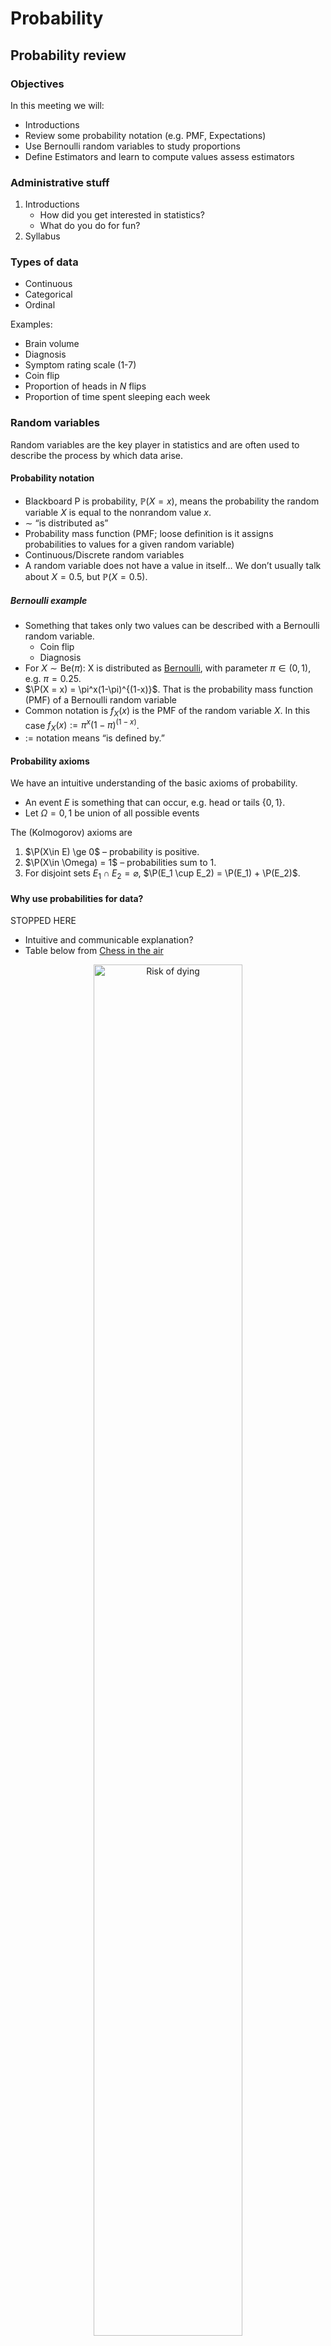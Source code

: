 # Probability

## Probability review

### Objectives

In this meeting we will:

* Introductions
* Review some probability notation (e.g. PMF, Expectations)
* Use Bernoulli random variables to study proportions
* Define Estimators and learn to compute values assess estimators



### Administrative stuff

1. Introductions
    + How did you get interested in statistics?
    + What do you do for fun?
2. Syllabus


### Types of data


* Continuous
* Categorical
* Ordinal


Examples:

* Brain volume
* Diagnosis
* Symptom rating scale (1-7)
* Coin flip
* Proportion of heads in $N$ flips
* Proportion of time spent sleeping each week


### Random variables

Random variables are the key player in statistics and are often used to describe the process by which data arise.



#### Probability notation

* Blackboard P is probability, $\mathbb{P}(X=x)$, means the probability the random variable $X$ is equal to the nonrandom value $x$.
* $\sim$ "is distributed as"
* Probability mass function (PMF; loose definition is it assigns probabilities to values for a given random variable)
* Continuous/Discrete random variables
* A random variable does not have a value in itself... We don't usually talk about $X=0.5$, but $\mathbb{P}(X=0.5)$.


#####	Bernoulli example

* Something that takes only two values can be described with a Bernoulli random variable.
  + Coin flip
  + Diagnosis
* For $X\sim \text{Be}(\pi)$: X is distributed as [Bernoulli](https://en.wikipedia.org/wiki/Bernoulli_distribution), with parameter $\pi \in (0,1)$, e.g. $\pi=0.25$.
* $\P(X = x) = \pi^x(1-\pi)^{(1-x)}$. That is the probability mass function (PMF) of a Bernoulli random variable
* Common notation is $f_X(x)$ is the PMF of the random variable $X$. In this case $f_X(x):=\pi^x(1-\pi)^{(1-x)}$.
* $:=$ notation means "is defined by."


#### Probability axioms

We have an intuitive understanding of the basic axioms of probability.

* An event $E$ is something that can occur, e.g. head or tails $\{0,1\}$.
* Let $\Omega = {0,1}$ be union of all possible events

The (Kolmogorov) axioms are

1. $\P(X\in E) \ge 0$ -- probability is positive.
2. $\P(X\in \Omega) = 1$ -- probabilities sum to 1. 
3. For disjoint sets $E_1 \cap E_2 = \varnothing$, $\P(E_1 \cup E_2) = \P(E_1) + \P(E_2)$.




#### Why use probabilities for data?

STOPPED HERE

* Intuitive and communicable explanation?
* Table below from [Chess in the air](https://chessintheair.com/the-risk-of-dying-doing-what-we-love/)


<center>
![Risk of dying](figures/The-Risk-of-Dying-Doing-What-We-Love-1.png){#id .class width=75%}

#### Multinomial example

* A die is an example of a multinomial distribution

```r
die = data.frame('X'=1:6, 'P(X)'=paste0('$\\pi_', 1:6, '$'), check.names = FALSE)
knitr::kable(die)
```

* Can also think about statements like $\P(X\le x)$
* This is a sum over probabilities corresponding to possible values of $X$.
* Missing probabilities are called parameters

e.g. x = 2
\[
\sum_{i=1}^2 \P(X=i) = 1/3
\]

#### Wordle Multinomial example

* Multinomial can be used for distributions of other things
* E.g. Wordle scores. The probability of getting the Wordle in a certain number of guesses.
* Also 6 (or one more) possible values.
* Same family of distribution as the die, except with different *parameters*

$Y=$Number of tries | $P(Y)$  |
|-------|:----:|
| 1 | 0 |
| 2 | 0.03 |
| 3 | 0.28 |
| 4 | 0.40 |
| 5 | 0.18 |
| 6 | 0.11  |
| 7 | ?? |

```r
wordle = c(0, 2, 17, 25, 11, 7)
#wordle/sum(wordle)
#round(wordle/sum(wordle), 2)
```


<center>
![Wordle results](figures/wordle.jpg){#id .class width=25%}

#### Normal example

* The normal density has two parameters $\mu, \sigma$ is
\[
\P(X\le x) = \int_{-\infty}^x (2\pi\sigma^2)^{-1/2} \exp\left\{-\frac{1}{2\sigma^2}(z-\mu)^2 \right\}dz
\]

* Probabilities of sets $\P(X \in E)$, where $E = (-\infty, -1.96) \cup (1.96, \infty)$.
* Probability $X=x$?

<!-- #### Properties of probabilities -->
<!-- The Kolmogorov axioms describe the rules probability has to follow. Informally, they are -->

<!-- 1. $\P(X \in E) \ge 0$ -->
<!-- 2. If $E$ is the whole domain of $X$, then $\P(X\in E) = 1$ -->
<!-- 3. For a bunch of sets that are disjoint $E_1, \ldots, E_K$, then $\P\left(X\in \bigcup_{k=1}^K E_k\right) = \sum_{k=1}^K \P(X \in E_k)$ -->

Examples:

2. Multinomial -- after a rolling a die, it has to land on one of them. Normal, $E=(-\infty,\infty)$.
3. If not disjoint, then adding some probabilities twice. Multinomial $\{1,2,3 \}, \{4,3\}$









## CDFs, PDFs, quantile functions


### Objectives

* Introduce CDFs, PDFs, and quantile functions
* Introduce Expectations (means)



### PDFs and CDFs (and quantile functions)




#### CDFs
The cumulative distribution function (CDF), $F(x)$, for a random variable $X$ is a function that satisfies
\[
F(x) = \mathbb{P}(X \le x).
\]
They are usually functions of parameters. Here are some examples.

```r
# Example CDFs (Cumulative distribution functions/Distribution functions)
# F(x) = P(X<=x) \in [0,1]
# properties: nonegative increasing function, F(-\infty) = 0, F(\infty)=1
# Multivariate version "Distribution" function
# Normal
# Gamma
# Poisson

layout(matrix(1:4, nrow=1))
x = seq(-3, 3, length.out=1000)
plot(x, pnorm(x), type='l', main='Normal(0,1)', ylab='P(X<=x)')
x = seq(-1, 10, length.out=1000)
plot(x, pgamma(x, shape=1, rate=1/2), type='l', main='Gamma(1,1/2)', ylab='P(X<=x)')
x = seq(-1, 15, length.out=1000)
plot(x, ppois(x, lambda=5), main='Poisson(5)', type='s', ylab='P(X<=x)')
x = seq(-1, 2, length.out=1000)
plot(x, pbinom(x, size = 1, prob = 1/4), main='Bern(1/4)', type='s', ylab='P(X<=x)')
```


For discrete random variables the derivative of the CDF does not exist because it is a step function, but the probability mass function is the amount the CDF jumps up at that location, heuristically we can define it as
\[
f(x) = F(x+\Delta x) - F(x),
\]
for an infinitesimal value $\Delta x$.


##### Wordle CDF example

$Y=$Number of tries | $P(Y|\text{Simon})$  |  $P(Y|\text{Lillie})$ |
|-------|:----:|:----:|
| 1 | 0 | 0 
| 2 | 0.03 | 0.05
| 3 | 0.28 | 0.24
| 4 | 0.40 | 0.44
| 5 | 0.18 | 0.19
| 6 | 0.11  | 0.08

```r
wordle1 = c(0, 2, 17, 25, 11, 7)
wordle2 = c(0, 2, 9, 16, 7, 3)
wordle1 = cumsum(wordle1/sum(wordle1))
wordle2 = cumsum(wordle2/sum(wordle2))
x = 0:7
plot(x, c(0,wordle1, 1), main='Wordle CDFs', type='s', ylab='P(X<=x)')
points(x, c(0,wordle2, 1), type='s', col='red')
```


<center>
![Wordle results](figures/wordle.jpg){#id .class width=25%}
![Wordle results](figures/wordle_lillie.jpg){#id .class width=25%}
</center>


#### PDFs
The PDF (probability density function) is the derivative of the CDF and often denoted with a lower case letter $f(x)$.
For discrete random variables the PDF is call the PMF (probability mass function).

```r
layout(matrix(1:4, nrow=1))
x = seq(-3, 3, length.out=1000)
plot(x, dnorm(x), type='l', main='Normal(0,1)', ylab='P(X=x)')
x = seq(0, 10, length.out=1000)
plot(x, dgamma(x, shape=1, rate=1/2), type='l', main='Gamma(1,1/2)', ylab='P(X=x)')
x = seq(0, 15)
plot(x, dpois(x, lambda=5), main='Poisson(5)', type='p', ylab='P(X=x)')
x = seq(0, 1)
plot(x, dbinom(x, size = 1, prob = 1/4), main='Bern(1/4)', type='p', ylab='P(X=x)', ylim=c(0,1))
```

#### PDFs continued {.flexbox .vcenter}
The PDF can conceptually be thought of as $\mathbb{P}(X=x)$, for PMFs, that's exactly what it is. But, for continuous random variables the probability they take any value is equal to zero.
These CDFs and PDFs are functions with parameters:
\[
\begin{align*}
\text{Normal: }& f(x; \mu, \sigma^2) = (2\pi\sigma^2)^{-1/2} \exp\left\{-\frac{1}{2\sigma^2}(x-\mu)^2 \right\} \\
\text{Gamma: }& f(x; \alpha, \beta)  =  \frac{\beta^\alpha}{\Gamma(\alpha)} x^{\alpha-1} e^{-\beta x} \\
\text{Poisson: }& f(x; \lambda)  =  \frac{\lambda^k\ e^{-\lambda}}{k!} \\
\end{align*}
\]

The CDF and PDF are useful because we never know what values the random variable will take, so we can integrate the PDF or use the CDF to figure out where they are most likely to fall.


#### Quantile functions {.flexbox .vcenter}

The quantile function is the inverse of the CDF.

* For a given probability $p$, it spits out a value $Q(p)$ such that that $F(Q(p)) = p$.
* The interpretation is that for a given probability $p$, There's a $p$ percent probability that the random variable will be below $Q(p)$.
* Sometimes, it's possible to find the quantile function explicitly, but many times it isn't.



### Expectations

#### Overview
Many things we care about about a random variable are expectations.
The expectation is an "operator" on a random variable, meaning it takes function of a random variable $g(X)$ for a (somewhat) arbitrary function $g$ and is defined by
\[
\mathbb{E} g(X) = \int_{\mathcal{X}} g(x) p(x) dx,
\]
where $p(x)$ is the density function of $X$ and the $\mathcal{X}$ subscript is to denote that we are integrating over the domain of values $X$ can take.


#### Great expectations
The mean is the most common expectation
\[
\mathbb{E} X = \int_{\mathcal{X}} x p(x) dx.
\]

* The integral notation is in the sense of "real analysis" type integrals that can refer to sums or integrals. This is to emphasize that the definition is the same with continuous or discrete random variables.

Another great expectation is the variance
\[
\text{Var}(X) = \mathbb{E} (X - \E X)^2 = \E X^2 - (\E X)^2
\]
Properties of the variance are homework questions.

In general,
\[
\E X^k
\]
is call the $k$th moment of $X$.

#### Properties of expectations

* $\E a X + b = a \E X + b$
* $\E\{ \E X\} = \E X$ ($\E X$ is a constant)


####	Expected value for Bernoulli


* For the Bernoulli $X\sim \text{Be}(p)$ the expectation is
\[
\E X = \sum_{i=0}^1 x_i f_X(x_i) = 1 \times p + 0 \times (1-p) = p
\]

#### Expected value for Multinomial

$Y$ | $P(Y)$  | $P(Y)$  | $P(Y)$  |
|-------|:----:|:----:|:----:|
| 1 | 1/4         | .1 |  .7      |
| 2 | 1/4      | .2  | .1     |
| 3 | 1/4      | .3  | .1       |
| 4 | 1/4      | .4  | .1       |



#### Expected value for Wordle score

$Y=$Number of tries | $P(Y)$  |
|-------|:----:|
| 1 | 0 |
| 2 | 0.03 |
| 3 | 0.28 |
| 4 | 0.40 |
| 5 | 0.18 |
| 6 | 0.11  |

```r
wordle = c(0, 2, 17, 25, 11, 7)
#wordle/sum(wordle)
#round(wordle/sum(wordle), 2)
```


<center>
![Wordle results](figures/wordle.jpg){#id .class width=25%}
</center> 


#### Expected value for Poisson random variable

* Poisson random variables are useful for modeling skewed counts.
* E.g. number of drinks of alcohol in a week.
* E.g. score on a depression inventory or other psychology/scale.

\[
f(x; \lambda)  =  \frac{\lambda^x\ e^{-\lambda}}{x!}
\]

* Expectation and Variance of Poisson distribution

```r
x = seq(0, 15)
plot(x, dpois(x, lambda=5), main='Poisson(5)/Poisson(0.5)', type='p', ylab='P(X=x)', ylim=c(0,1))
points(x, dpois(x, lambda=0.5), type='p', col='red')
```



#### Expected value for standard Normal distribution

Start with the standardized normal distribution
\begin{align*}
 \E X & = \int_{-\infty}^\infty x \left(2\pi \right)^{-1/2} \exp\left\{-\frac{1}{2} x^2 \right\}\\
 & = \left(2\pi \right)^{-1/2} \int_{0}^\infty \exp\{-u\} du - \left(2\pi \right)^{-1/2} \int_{0}^\infty \exp\{-u\} du
\end{align*}
where $u = x^2/2$.

* This equals zero.





#### Expected value for Normal distribution

Start with the standardized normal distribution and use change of variables.

* For $X\sim N(0,1)$, let $Y = X\sigma + \mu$.
* What is $\E Y$?
* Then $\P(Y<z) = \P((X\sigma+\mu)<z) = \P(X< (z - \mu)/\sigma) = \int_{-\infty}^{(z-\mu)/\sigma} \left(2\pi \right)^{-1/2} \exp\left\{-\frac{1}{2} x^2 \right\} dx= \int_{-\infty}^{y} \left(2\pi \sigma^2\right)^{-1/2} \exp\left\{-\frac{1}{2\sigma^2} (w-\mu)^2 \right\} dw$
* This is the CDF a $N(\mu, \sigma^2)$.

#### Properties of variance

* $\Var(aX +b) = a^2 \Var(X)$











## Multivariate random variables


#### Overview

Let $W = (X, Y) \in \mathcal{B}$ be a multivariate random variable.
$X$ and $Y$ can be continuous or discrete.
For example $X,Y$ can be multivariate normal.

#### Example
For $X\in\{1,2\}$ and $Y \in \{1,2,3\}$ 

* Joint probability table
* Marginal probabilities
* Conditional probabilities (intuitively)

Draw the 3 different tables.

```r
probs = data.frame( X=rep(1:3, each=2), Y = rep(c(1,2), 3))
probs$p = paste0('$p_{', probs$X, probs$Y, '}$')
tabout = t(table(probs$X, probs$Y))
tabout[,] = probs$p
tabout = t(tabout)
knitr::kable(tabout, row.names = TRUE, escape = FALSE )
```



#### Example: Umbrella and raining

* A common example is whether someone brings an umbrella with them


| | It's not raining | It's raining  |
|-------|:----:|:----:|
I don't bring umbrella | 0.05 | 0.17 |
I bring umbrella | 0.35 | 0.43 |

Another example

| | It's not precipitating | It's raining  | It's snowing |
|-------|:----:|:----:|:----:|
I don't bring umbrella | 0.05 | 0.17 | 0.02 |
I bring umbrella | 0.35 | 0.40 | 0.03 |


### Distribution functions

The distribution function for multivariate random variables is often written in terms of subsets $B \subset \mathcal{B}$
\[
F_W(B) = \P(W \in B).
\]

If $W$ has a density then we can also write for values $x$ and $y$ (in the appropriate domain)
\[
\P(W \in B) = \int_{\mathcal{B}} f_W(x, y)dx dy,
\]
where $f_W$ is the PDF or PMF of $W = (X,Y)$.

### Marginal probability

* The marginal probability, $\P(Y=y)$ is the probability for $Y$ ignoring whatever is going on with $X$.
* This can be found by integrating out the $X$ variable.
\[
f_Y(y) = \int_\mathcal{X} f_{X,Y}(x, y)dx
\]
* Joint multinomial above to demonstrate this.



### Conditional distribution

Conditional distributions can be written in terms of the underlying probability space. For sets $A, B \subset \mathcal{B}$
\[
\P(A \mid B ) = \frac{\P( A \cap B)}{\P(B)}
\]
<center>
![Venn diagram of sets](figures/venn.png){#id .class width=25% height=25%}
</center>

Conceptually, the denominator adjusts the numerator for the fact that we are only considering events that include B occurring. This makes the conditional probabilities sum to 1.

For multivariate random variables the definition is similar
\[
\P(Y=y \mid X=x) = \frac{\P(X=x, Y=y)}{\P(X=x)}
\]

* Can think of the Venn diagram in terms of the joint random variable falling into the set.
* Probability I bring and umbrella given that it's raining
* Probability it's raining given it's not precipitating (Conditioning on itself)


### Examples

#### Insurance dataset children and region
* In the insurance dataset, we can consider the probability of having a certain number of children living in a certain area.

```r
library(RESI) # contains insurance dataset
childByRegion = table(insurance$region, insurance$children)
childByRegion = childByRegion/sum(childByRegion)
knitr::kable(round(childByRegion, 2))
```

* Let $X$ be a random variable denoting number of children
  + Is it categorical/continuous/ordinal?
* Let $Y$ be a random variable denoting region
  + Is it categorical/continuous/ordinal?
* joint distribution is a function of both variables $\mathbb{P}(X=x, Y=y) = f(x,y)$.

* Questions about regional differences and number of children can be determined from the table
* What is the probability of having zero kids and living in the east?
* What is the probability of having zero kids?


#### Insurance data multivariate distribution of age and charges

```r
library(RESI)
name='charges'
hist(insurance[,name], xlab=name, main=name, freq=FALSE)
lines(density(insurance[,name], adjust=1.5), lwd = 2) 
```

* Relationship between age and charges in the insurance data 

```r
plot(insurance[,'age'], insurance$charges, ylab='Charges', xlab='Age', main=paste('Age', 'and', 'Charges') )
```

* The scatter plot can be thought of as a dataset version of a joint density $f_{X,Y}(x,y)$
* We can get the conditional histograms for a few different age groups

```r
par(mar=c(8,2.8,1.8,.2), mgp=c(6,.7,0))
nbin = 15
insCat = with(insurance, data.frame(age=cut(age, breaks = seq(min(age), max(age), length.out=7), include.lowest=T), charges=cut(charges/1000, breaks = seq(min(charges/1000), max(charges/1000), length.out=nbin), include.lowest=T) ) )
condTab = do.call(cbind, by(insCat$charges, insCat$age, function(x){res=table(x); res/sum(res)}))
barplot(condTab, beside=TRUE, col=rep(cols[1:ncol(condTab)], each=nbin-1),
        names.arg = rep(rownames(condTab), ncol(condTab) ), las=2, xlab='Charges (in thousands)', main='Conditional frequencies')
legend('topright', fill=cols[1:ncol(condTab)], legend=colnames(condTab), bty='n')
```



```r
par(mar=c(8,2.8,1.8,.2), mgp=c(6,.7,0))
nbin = 15
jointTab = do.call(cbind, by(insCat$charges, insCat$age, function(x){res=table(x); res}))
jointTab = jointTab/sum(jointTab)
barplot(jointTab, beside=TRUE, col=rep(cols[1:ncol(jointTab)], each=nbin-1),
        names.arg = rep(rownames(jointTab), ncol(jointTab) ), las=2, xlab='Charges (in thousands)', main='Joint frequencies')
legend('topright', fill=cols[1:ncol(jointTab)], legend=colnames(jointTab), bty='n')
```


```r
par(mar=c(8,2.8,1.8,.2), mgp=c(6,.7,0))
nbin = 15
test = barplot(t(jointTab), beside=FALSE, col=cols[rep(1:ncol(jointTab), nbin-1)], las=2, xlab='Charges (in thousands)', main='Marginal frequencies', space=0)
legend('topright', fill=cols[1:ncol(jointTab)], legend=colnames(jointTab), bty='n')
```


### Conditional means and variances

* Once you have conditional probabilities, you can do all the same stuff with it that you would do with a regular random variable
* For example, $\mathbb{E}(X \mid Y) = \sum_{x} x f_{X\mid Y}(x \mid y)$

Conditional expectation is just an expectation with respect to a conditional distribution.
\[
\begin{align*}
\E(Y \mid X=x) & = \int_{\mathcal{Y}} yf_{Y\mid X=x}(y\mid x)dy \\
& = \int_{\mathcal{Y}} yf_{Y,X}(y, x)/f(x)dy \\
& = \int_{\mathcal{Y}} yf_{Y,X}(y, X)/f(X)dy
\end{align*}
\]

It can still be thought of as random with respect to the conditioning variable.



| | $P(X=1)=.1$ | $P(X=2) = .7$ | $P(X=3)=.2$ |
|-------|:----:|:----:|:----:|
| $Y$ | $P(Y|X=1)$  | $P(Y| X=2)$  | $P(Y| X=3)$  |
| 1 | 1/4         | .1 |  .7      |
| 2 | 1/4      | .2  | .1     |
| 3 | 1/4      | .3  | .1       |
| 4 | 1/4      | .4  | .1       |



### Properties of expectation for two random variables
Expectation is linear because it is an integral. For example, for constants $a,b$ and random variables $X,Y$
\[
\mathbb{E}(aX + bY) = a \mathbb{E} X + b\mathbb{E}Y
\]
I'll often write it without parentheses (e.g. $\mathbb{E}aX$).

#### Example: discrete and continuous joint distribution

* Diagnosis and hippocampus volume in Alzheimer's disease.
* $P(DX)$ is multinomial, $P(Hipp\mid DX)$ assumed to be normal.

```r
adni = readRDS('../datasets/adni/hippocampus.rds')
tab = round(do.call(rbind, by(adni$LEFTHIPPO, adni$DX, function(x) c(mean(x), var(x)) )), 0)
pX = table(adni$DX); pX = as.data.frame(round(pX/sum(pX),2)); names(pX) = c('X', 'P(X)')
colnames(tab) = c('Mean', 'Variance')

knitr::kable(pX, row.names = FALSE, escape = FALSE )
knitr::kable(tab, row.names = TRUE, escape = FALSE )
```


### Independence

* Two random variables are independent if they factor $\mathbb{P}(X=x, Y=y) = \mathbb{P}(X=x)\mathbb{P}(Y=y)$ for all possible values of $x$ and $y$.
* Intuitively, this means that fixing one variable doesn't affect the distribution of the other.
* Another way to express it is that $\mathbb{P}(X=x\mid Y=y) = \mathbb{P}(X=x)$.
* The table is pretty close to independent.

If the table above were perfectly independent, it might look like this:
```r
rs = rowSums(childByRegion)
cs = colSums(childByRegion)
indepTab = outer(rs, cs)
knitr::kable(round(indepTab, 3))

barplot(indepTab, main='Joint probabilities', ylab='Probability', xlab='Number of children', beside=T, col=cols[1:nrow(indepTab)])
legend('topright', fill=cols[1:nrow(indepTab)], legend=rownames(indepTab), bty='n' )

condTab = sweep(indepTab, 1, rowSums(childByRegion), FUN = '/')
barplot(condTab, main='Conditional probabilities', ylab='Probability', xlab='Number of children', beside=T, col=cols[1:nrow(condTab)])
legend('topright', fill=cols[1:nrow(condTab)], legend=rownames(condTab), bty='n' )

```

* This means that **they are independent if their CDFs or PDFs factor**!
* Intuitively, two random variables are independent if the value of one does not affect the probability distribution of the other.
* Mathematically, that implies $\P(X=x \mid Y=y) = \P(X=x)$ (this is a homework question).





### Covariance and dependence

Expand this and derive the other formula
\[
\text{Cov}(X, Y) = \E(X-\E X)(Y-\E Y)
\]

Correlation is
\[
\begin{align*}
\text{Cor}(X,Y) = \frac{\text{Cov}(X,Y)}{\sqrt{\text{Var}(X)\text{Var}(Y)}}
\end{align*}
\]

* Covariance implies dependence, but dependence does not imply covariance (homework question)
* Independence implies zero covariance, but dependence does not imply nonzero covariance

### Properties of variances of sums

Derive the variance of this

* $\text{Var}(X + Y) = \Var(X) + \Var(Y) + 2\text{Cov}(X, Y)$




### Law of total expectation

The law of total expectation is relatively simple, but super handy.
\[
\E \{\E(X \mid Y)\} = \E X
\]
If you are trying to take a mean of a complicated random variable, then you can condition on part of it first and then take the expectation of the part you conditioned on.



* Example: continue from last table
* Example: Use diagnosis and hippocampal volume above


* Example from Rice:

![](figures/rice_total_expectation.png){#id .class width=100% height=60%}


### Law of total variance

The law of total variance states that
\[
\text{Var}(Y) = \E\text{Var}(Y \mid X) + \text{Var}\{ \E(Y \mid X)\}.
\]

* Example: continue from last table
* Example: Use diagnosis and hippocampal volume above



![](figures/rice_total_variance.png){#id .class width=100% height=60%}




## Parameters, estimates, and estimators

### Objectives

Today we will


* Talk about parameters, estimates, and estimators
* Talk about how to assess estimators by comparing their variance and bias







### Statistics is a way to learn about the world from a data set
All three statistical philosophies we will discuss view research questions as trying to learn about an unknown parameter.

For now, let's work with the question, "What is the proportion of people in the united states who have used alcohol in the last 30 days?"

1. What is my parameter of interest (target parameter)?
    + Descriptively -- proportion of people who have used alcohol
    + Mathematically -- call this value $p$ 
2. What is my population of interest?
    + Descriptively -- The United States population
    + Quantitatively two possible things
      * Distribution defined by the model below in point 4. $\text{Be}(p)$
      * Unknown statistical distribution that gives rise to how someone in the US answers the question, "have you consumed alcohol in the last 30 days?".
3. What is a data point?
    + An answer from an individual in the population "yes"/"no" to the survey question. Coded as 1/0.
4. What model can I use to describe how I get a data point?
    + Most obvious one is $X_i \sim \text{Be}(p)$, where $p$ is the parameter in point 1.


### A random sample for the alcohol question
A random sample is a collection of independent random variables that represent potential data points.

Let $X_i \sim \text{Be}(p)$ for $i=1,\ldots, n$.

Our assumption about the population $X_i$ is drawn from connects the data to the parameter of interest.

Given our data, we have a parameter and estimate of the parameter. What are they?

 
### Estimates

Note, an **estimate** is a function of the observed sample and it is nonrandom (Why is it non random?). We often use lowercase letters to make that clear
\[
\bar x = n^{-1} \sum_{i=1}^n x_i.
\]

### Estimators

An **estimator** is a function of a random sample.
The goal (usually) is to estimate a parameter of interest (here, $p$).
Let's consider the estimator
\[
\hat p = \bar X = n^{-1} \sum_{i=1}^n X_i,
\]
which we know is pretty reasonable since $\E \bar X = p$.

 * We can study the properties of estimators to learn about how they behave.
 * If we like an estimator we can compute an estimate using our sample.
 * We can use features of our estimator to make probabilistic statements about what might happen if we repeat our study. **Dataset-to-dataset variability**
 
 
### Properties of estimators
 
 Some common metrics are
 
 * **Bias:** let $p$ denote our target parameter, bias is defined as
 \[
 \E (\hat p - p).
 \]
 
 * **Variance:** this is the same as for other random variables
 \[
 \E (\hat p - \E\hat p)^2
 \]
 
 * **Mean Squared Error:** this combines variance and bias:
 \[
 \E (\hat p - p)^2
 \]

### Bias, variance, and MSE of the proportion estimator

* The bias of the proportion estimator (used to estimate the proportion of people who regularly drink alcohol) is:
\[
\E( \hat p - p) = 0
\]
* The variance of the estimator is
\[
\begin{align*}
\text{Var}(\hat p)
 & = n^{-2} \sum_{i=1}^n\text{Var}(X_i) \\
 & = n^{-1} p(1-p)
\end{align*}
\]
* The MSE is the same as the variance since $\hat p$ is unbiased.

We will come back to this example to construct confidence intervals in the next lecture.


### NSDUH: example of bias, variance, and MSE

* In NSDUH data

```r

puf = readRDS('../datasets/nsduh/puf.rds')
p = mean(puf$alcmon=='yes')



# Show what Bias and Variance mean in NSDUH data using simulations
nstudies = 100000
n = 1000
phats = rep(NA, nstudies)
for(study in 1:nstudies){
  # random sample
  x = rbinom(n = n, prob = p, size=1)
  # estimate phat
  phats[study] = mean(x)
}

# mean of phat across the simulations
mean(phats)
hist(phats)
# variance of phat across the simulations
var(phats) # for n=100 this was 0.002527289
# what the variance should be equal to
p * (1-p)/n
```



### Parameters, Estimators, Estimates

To reiterate:

* **Parameter** -- Target unknown feature of a population (nonrandom)
* **Estimate** -- Value computed from observed data to approximate the parameter (nonrandom)
* **Estimator** -- A function of a random sample to approximate the parameter

In statistics, probability is used to define and describe the behavior of estimators.


<!-- In the last class we -->

<!-- * Defined a parameter (example was "$p$", proportion of US population who has used alcohol in the last 30 days). -->
<!-- * Used the concept of a random sample to compute an estimator of the parameter -->
<!--     + We assessed our estimator with three metrics (Bias, Variance, and Mean Square Error) -->


* Often, the distribution of an estimator is makes it too hard to find the bias, variance, and MSE of the estimator.
* In this case, we use simulations to *estimate* the bias, variance, and MSE of an estimator.
* Important concepts for this session:
  + Simulations can be used to estimate the bias and variance when it is too hard to find mathematically.
  + Sometimes, the parameter of interest is not distributional parameter.

### Example for today: multiplexed immunofluorescence (mIF) microscopy

* mIF imaging uses antibody markers to identify protein in tissue samples.
* The protein Beta-catenin is known to be higher in tumor cells.

<center>
![beta catenin image](figures/B_CATENIN.jpg){#id .class width=60% height=60%}
</center>  
  
### mIF imaging in a statistical framework
Suppose we want to ask the question, "What is the mean concentration of Beta-catenin in the cells from a given tissue sample?"


1. What is my parameter of interest (target parameter)?
    + Mean cellular concentration of Beta-catenin $\E X_i$
2. What is my population of interest?
    + All possible cells from the given tumor (potentially)?
    + All possible cells from similar tumors?
3. What is a data point?
    + A single cell
4. What model can I use to describe how I get a data point?
    + That's a good question. Here is the histogram of the data
```r
bc = readRDS('../datasets/betaCatenin.rds')
hist(bc, main='Beta Catenin Histogram', xlab='Marker count')
```
    + The Beta-catenin concentration across cells could be modeled with a Gamma distribution.


### A Gamma model for Beta-catenin concentration

* Previously, we defined the parameter of interest $p$ based on what we were interested in the alcohol problem and it also happened to be the parameter of the Bernoulli distribution.
* In this example that is not the case.

* Let $X_i$ denote a randomly drawn cell from the tissue image.
* Assume $X_i \sim \text{Gamma}(\alpha, \beta)$.
* Let's consider three parameters
  1. $\E X_i = \alpha/\beta$
  2. $\alpha$ (shape parameter)
  3. $\beta$ (rate parameter)

Let's assess estimators for each of these parameters.


### MxIF example: Estimators


I used method of moments (which you'll learn in another class) to obtain estimators for these parameters.
The estimators are
\[
\begin{align*}
\hat \mu & = \bar X = n^{-1} \sum_{i=1}^n X_i \\
\tilde \alpha & = \frac{\bar X^2}{\left(\overline{X^2} - \bar X^2\right)} \\
\tilde \beta & = \frac{\bar X}{\left(\overline{X^2} - \bar X^2\right)} 
\end{align*}
\]

* $\tilde \alpha$ and $\tilde \beta$ are complicated functions of random variables involving ratios.
* It might be hard to find their bias. It will definitely be hard to find their variance.
* Instead, let's use simulations to assess the bias, variance, and MSE of these estimators.

### Concept of simulation study
* The bias, variance, and MSE are defined with respect to distribution of the test statistic across repeated samples of the data.
* If I can repeat the experiment in `R` multiple times, then I can see multiple random versions of the estimator.
* A simulation is an experiment to study what happens across experiments.


### Simulation study


```r
set.seed(100)
# number simulation
nsim = 10000
# sample sizes
ns = c(10, 25, 50, 100, 200, 500)
# values of alpha to consider
alphas = c(0.5, 5)
# values of beta to consider
betas = c(0.25, 3)

# presults = data.frame(p=ps, biasmuHat = rep(NA, np), biassigmaSqHat=rep(NA, np), biassigmaSqHat2=rep(NA, np),
#                       varmuHat=rep(NA, np), varsigmaSqHat=rep(NA, np), varsigmaSqHat2=rep(NA, np))

presults = expand.grid(alpha = alphas, beta=betas, n=ns)
colNames = paste(rep(c('muHat', 'alphaTilde', 'betaTilde'), each=3),
                rep(c('Bias', 'Variance', 'MSE'), 3))
presults[, colNames ] = NA

alphaind = 1; betaind = 2; nind = 3
# loops through the parameter values
for(alphaind in 1:length(alphas) ){
  for(betaind in 1:length(betas)){
    
      # data generating distribution parameters (for the gamma distribution)
      alpha = alphas[alphaind]
      beta = betas[betaind]
      
    for(nind in 1:length(ns)){
      # get n for this simulation setting
      n = ns[nind]
      cat(which(presults$n==n & presults$alpha==alpha & presults$beta == beta), '\t')
      
      # loops through the simulations
      # each simulation is one realization of the world
      results = data.frame(muHat = rep(NA, nsim), alphaTilde=rep(NA, nsim), betaTilde=rep(NA, nsim) )
      for(sim in 1:nsim){
        
        # sample a data set of size n from some random variable
        x = rgamma(n, shape=alpha, rate=beta)
        
        # compute estimators
        muHat = mean(x)
        alphaTilde = muHat^2 / var(x)
        betaTilde = muHat / var(x)
        #sigmaSqHat = sum((x-mean(x))^2)/(length(x)-1)
        
        results[sim, c('muHat', 'alphaTilde', 'betaTilde') ] = c(muHat, alphaTilde, betaTilde)
      } # end of the nsim loop
      
      # saving the results for each value of p
      #presults[pind, c('biasmuHat', 'biassigmaSqHat', 'biasSigmaSqHat2')] = colMeans(results) - c(p, p*(1-p), p*(1-p))
      #presults[pind, c('varmuHat', 'varsigmaSqHat', 'varSigmaSqHat2')] = diag(var(results))
      
      # Bias variance MSE for muHat
      presults[ which(presults$n==n & presults$alpha==alpha & presults$beta == beta), c('muHat Bias', 'muHat Variance', 'muHat MSE')] = c(mean(results$muHat) - alpha/beta,
                                                                var(results$muHat),
                                                                (mean(results$muHat) - alpha/beta)^2 + var(results$muHat) )
      presults[ which(presults$n==n & presults$alpha==alpha & presults$beta == beta), c('alphaTilde Bias', 'alphaTilde Variance', 'alphaTilde MSE')] = c(mean(results$alphaTilde) - alpha,
                                                                var(results$alphaTilde),
                                                                (mean(results$alphaTilde) - alpha)^2 + var(results$alphaTilde) )
      presults[ which(presults$n==n & presults$alpha==alpha & presults$beta == beta), c('betaTilde Bias', 'betaTilde Variance', 'betaTilde MSE')] = c(mean(results$betaTilde) - beta,
                                                                var(results$betaTilde),
                                                                (mean(results$betaTilde) - beta)^2 + var(results$betaTilde) )
    } # loop through ns
  } # loop through the betas
} # loop through the alphas

```




```r
subres = presults[ presults$alpha==0.5 & presults$beta ==0.25,]
layout(matrix(1:6, nrow=2, byrow=TRUE))

# Bias plots
plot(subres$n, subres[, 'muHat Bias'], xlab='Sample size', ylab='Bias', main='Bias of muHat', type='b')
abline(h=0, lty=2, lwd=2)
plot(subres$n, subres[, 'alphaTilde Bias'], xlab='Sample size', ylab='Bias', main='Bias of alphaTilde', type='b')
abline(h=0, lty=2, lwd=2)
plot(subres$n, subres[, 'betaTilde Bias'], xlab='Sample size', ylab='Bias', main='Bias of betaTilde', type='b')
abline(h=0, lty=2, lwd=2)
plot(subres$n, subres[, 'muHat Variance'], xlab='Sample size', ylab='Variance', main='Variance of muHat', type='b')
abline(h=0, lty=2, lwd=2)
plot(subres$n, subres[, 'alphaTilde Variance'], xlab='Sample size', ylab='Variance', main='Variance of alphaTilde', type='b')
abline(h=0, lty=2, lwd=2)
plot(subres$n, subres[, 'betaTilde Variance'], xlab='Sample size', ylab='Variance', main='Variance of betaTilde', type='b')
abline(h=0, lty=2, lwd=2)






subres = presults[ presults$alpha==5 & presults$beta ==3,]
layout(matrix(1:6, nrow=2, byrow=TRUE))

# Bias plots
plot(subres$n, subres[, 'muHat Bias'], xlab='Sample size', ylab='Bias', main='Bias of muHat', type='b')
abline(h=0, lty=2, lwd=2)
plot(subres$n, subres[, 'alphaTilde Bias'], xlab='Sample size', ylab='Bias', main='Bias of alphaTilde', type='b')
abline(h=0, lty=2, lwd=2)
plot(subres$n, subres[, 'betaTilde Bias'], xlab='Sample size', ylab='Bias', main='Bias of betaTilde', type='b')
abline(h=0, lty=2, lwd=2)
plot(subres$n, subres[, 'muHat Variance'], xlab='Sample size', ylab='Variance', main='Variance of muHat', type='b')
abline(h=0, lty=2, lwd=2)
plot(subres$n, subres[, 'alphaTilde Variance'], xlab='Sample size', ylab='Variance', main='Variance of alphaTilde', type='b')
abline(h=0, lty=2, lwd=2)
plot(subres$n, subres[, 'betaTilde Variance'], xlab='Sample size', ylab='Variance', main='Variance of betaTilde', type='b')
abline(h=0, lty=2, lwd=2)


```



* Percent bias instead of raw bias


```r
subres = presults[ presults$alpha==0.5 & presults$beta ==0.25,]
layout(matrix(1:6, nrow=2, byrow=TRUE))

# Bias plots
plot(subres$n, subres[, 'muHat Bias']/(subres[,'alpha']/subres[,'beta']), xlab='Sample size', ylab='Bias', main='Percent bias of muHat', type='b')
abline(h=0, lty=2, lwd=2)
plot(subres$n, subres[, 'alphaTilde Bias']/subres[,'alpha']*100, xlab='Sample size', ylab='Bias', main='Percent bias of alphaTilde', type='b')
abline(h=0, lty=2, lwd=2)
plot(subres$n, subres[, 'betaTilde Bias']/subres[,'beta']*100, xlab='Sample size', ylab='Bias', main='Percent bias of betaTilde', type='b')
abline(h=0, lty=2, lwd=2)
plot(subres$n, sqrt(subres[, 'muHat Variance'])/(subres[,'alpha']/subres[,'beta'])*100, xlab='Sample size', ylab='Percentage', main='Percent SE of muHat', type='b')
abline(h=0, lty=2, lwd=2)
plot(subres$n, sqrt(subres[, 'alphaTilde Variance'])/subres[,'alpha']*100, xlab='Sample size', ylab='Percentage', main='percent SE of alphaTilde', type='b')
abline(h=0, lty=2, lwd=2)
plot(subres$n, sqrt(subres[, 'betaTilde Variance'])/subres[,'beta']*100, xlab='Sample size', ylab='Percentage', main='percent SE of betaTilde', type='b')
abline(h=0, lty=2, lwd=2)
```


### Assessing estimators in the homework

* I left more interesting problems for you to do in the homework.
* There, you will compare two estimators for the same parameter, and pick which one you think is better.


### MxIF example: Estimate {.flexbox .vcenter}

The estimates in the real data are $\hat\mu=$``r round(mean(bc), 1)``, $\tilde\alpha=$``r round( mean(bc)^2/var(bc), 1)``, and $\tilde\beta=$``r round(mean(bc)/var(bc), 3)``.

```r


bc = readRDS('../datasets/betaCatenin.rds')
alphaTilde = mean(bc)^2/var(bc)
betaTilde = mean(bc)/var(bc)


x = seq(from=min(bc), to=max(bc), length.out=1000)
y = dgamma(x, shape=alphaTilde, rate=betaTilde)
hist(bc, main='Beta Catenin Histogram', freq=FALSE, xlab='Marker count', ylim=range(y))
points(x, y, type='l')
```
